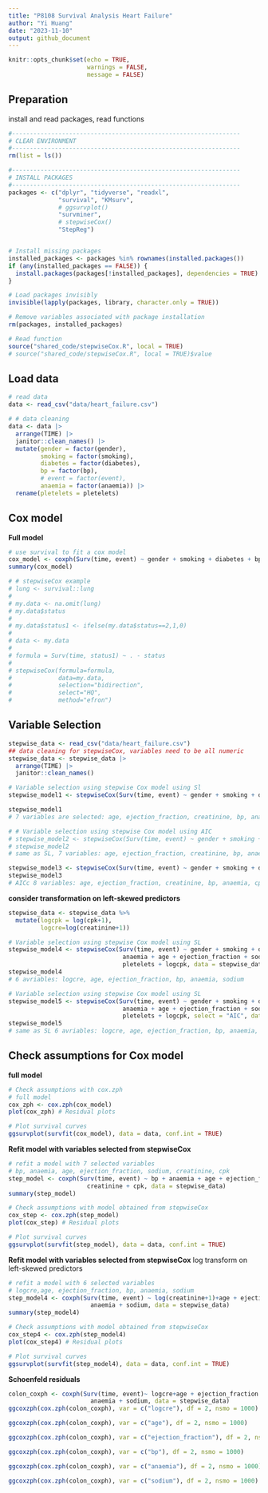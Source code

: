```yaml
---
title: "P8108 Survival Analysis Heart Failure"
author: "Yi Huang"
date: "2023-11-10"
output: github_document
---
```


```r
knitr::opts_chunk$set(echo = TRUE,
                      warnings = FALSE,
                      message = FALSE)
```

## Preparation
install and read packages, read functions
```r
#----------------------------------------------------------------
# CLEAR ENVIRONMENT
#----------------------------------------------------------------
rm(list = ls())

#----------------------------------------------------------------
# INSTALL PACKAGES
#----------------------------------------------------------------
packages <- c("dplyr", "tidyverse", "readxl", 
              "survival", "KMsurv", 
              # ggsurvplot()
              "survminer",
              # stepwiseCox()
              "StepReg")


# Install missing packages
installed_packages <- packages %in% rownames(installed.packages())
if (any(installed_packages == FALSE)) {
  install.packages(packages[!installed_packages], dependencies = TRUE)
}

# Load packages invisibly
invisible(lapply(packages, library, character.only = TRUE))

# Remove variables associated with package installation
rm(packages, installed_packages)

# Read function
source("shared_code/stepwiseCox.R", local = TRUE)
# source("shared_code/stepwiseCox.R", local = TRUE)$value
```


## Load data

```r
# read data
data <- read_csv("data/heart_failure.csv")

# # data cleaning
data <- data |>
  arrange(TIME) |>
  janitor::clean_names() |>
  mutate(gender = factor(gender),
         smoking = factor(smoking),
         diabetes = factor(diabetes),
         bp = factor(bp),
         # event = factor(event),
         anaemia = factor(anaemia)) |>
  rename(pletelets = pletelets)
```

## Cox model

**Full model**
```r
# use survival to fit a cox model
cox_model <- coxph(Surv(time, event) ~ gender + smoking + diabetes + bp + anaemia + age + ejection_fraction + sodium + creatinine + pletelets + cpk, data = data)
summary(cox_model)
```


```r
# # stepwiseCox example
# lung <- survival::lung
# 
# my.data <- na.omit(lung)
# my.data$status
# 
# my.data$status1 <- ifelse(my.data$status==2,1,0)
# 
# data <- my.data
# 
# formula = Surv(time, status1) ~ . - status 
# 
# stepwiseCox(formula=formula,
#             data=my.data,
#             selection="bidirection",
#             select="HQ",
#             method="efron")
```

## Variable Selection

```r
stepwise_data <- read_csv("data/heart_failure.csv")
## data cleaning for stepwiseCox, variables need to be all numeric
stepwise_data <- stepwise_data |>
  arrange(TIME) |>
  janitor::clean_names()

# Variable selection using stepwise Cox model using Sl
stepwise_model1 <- stepwiseCox(Surv(time, event) ~ gender + smoking + diabetes + bp + anaemia + age + ejection_fraction + sodium + creatinine + pletelets + cpk, data = stepwise_data)

stepwise_model1
# 7 variables are selected: age, ejection_fraction, creatinine, bp, anaemia, cpk, sodium   

# # Variable selection using stepwise Cox model using AIC
# stepwise_model2 <- stepwiseCox(Surv(time, event) ~ gender + smoking + diabetes + bp + anaemia + age + ejection_fraction + sodium + creatinine + pletelets + cpk, select = "AIC", data = stepwise_data)
# stepwise_model2
# same as SL, 7 variables: age, ejection_fraction, creatinine, bp, anaemia, cpk, sodium   

stepwise_model3 <- stepwiseCox(Surv(time, event) ~ gender + smoking + diabetes + bp + anaemia + age + ejection_fraction + sodium + creatinine + pletelets + cpk, select = "AICc", data = stepwise_data)
stepwise_model3
# AICc 8 variables: age, ejection_fraction, creatinine, bp, anaemia, cpk, sodium, gender   
```



**consider transformation on left-skewed predictors**

```r
stepwise_data <- stepwise_data %>%
  mutate(logcpk = log(cpk+1),
         logcre=log(creatinine+1))

# Variable selection using stepwise Cox model using SL
stepwise_model4 <- stepwiseCox(Surv(time, event) ~ gender + smoking + diabetes + bp + 
                                anaemia + age + ejection_fraction + sodium + logcre + 
                                pletelets + logcpk, data = stepwise_data)
stepwise_model4
# 6 avriables: logcre, age, ejection_fraction, bp, anaemia, sodium  

# Variable selection using stepwise Cox model using SL
stepwise_model5 <- stepwiseCox(Surv(time, event) ~ gender + smoking + diabetes + bp + 
                                anaemia + age + ejection_fraction + sodium + logcre + 
                                pletelets + logcpk, select = "AIC", data = stepwise_data)
stepwise_model5
# same as SL 6 avriables: logcre, age, ejection_fraction, bp, anaemia, sodium  
```


## Check assumptions for Cox model

**full model**
```r
# Check assumptions with cox.zph
# full model
cox_zph <- cox.zph(cox_model)
plot(cox_zph) # Residual plots

# Plot survival curves
ggsurvplot(survfit(cox_model), data = data, conf.int = TRUE)
```

**Refit model with variables selected from stepwiseCox**
```r
# refit a model with 7 selected variables 
# bp, anaemia, age, ejection_fraction, sodium, creatinine, cpk
step_model <- coxph(Surv(time, event) ~ bp + anaemia + age + ejection_fraction + sodium + 
                      creatinine + cpk, data = stepwise_data)
summary(step_model)

# Check assumptions with model obtained from stepwiseCox
cox_step <- cox.zph(step_model)
plot(cox_step) # Residual plots

# Plot survival curves
ggsurvplot(survfit(step_model), data = data, conf.int = TRUE)
```

**Refit model with variables selected from stepwiseCox**
log transform on left-skewed predictors
```r
# refit a model with 6 selected variables 
# logcre,age, ejection_fraction, bp, anaemia, sodium
step_model4 <- coxph(Surv(time, event) ~ log(creatinine+1)+age + ejection_fraction + bp +
                       anaemia + sodium, data = stepwise_data)
summary(step_model4)

# Check assumptions with model obtained from stepwiseCox
cox_step4 <- cox.zph(step_model4)
plot(cox_step4) # Residual plots

# Plot survival curves
ggsurvplot(survfit(step_model4), data = data, conf.int = TRUE)
```

**Schoenfeld residuals**
```r
colon_coxph <- coxph(Surv(time, event)~ logcre+age + ejection_fraction + bp +
                       anaemia + sodium, data = stepwise_data)
ggcoxzph(cox.zph(colon_coxph), var = c("logcre"), df = 2, nsmo = 1000)

ggcoxzph(cox.zph(colon_coxph), var = c("age"), df = 2, nsmo = 1000)

ggcoxzph(cox.zph(colon_coxph), var = c("ejection_fraction"), df = 2, nsmo = 1000)

ggcoxzph(cox.zph(colon_coxph), var = c("bp"), df = 2, nsmo = 1000)

ggcoxzph(cox.zph(colon_coxph), var = c("anaemia"), df = 2, nsmo = 1000)

ggcoxzph(cox.zph(colon_coxph), var = c("sodium"), df = 2, nsmo = 1000)
```

